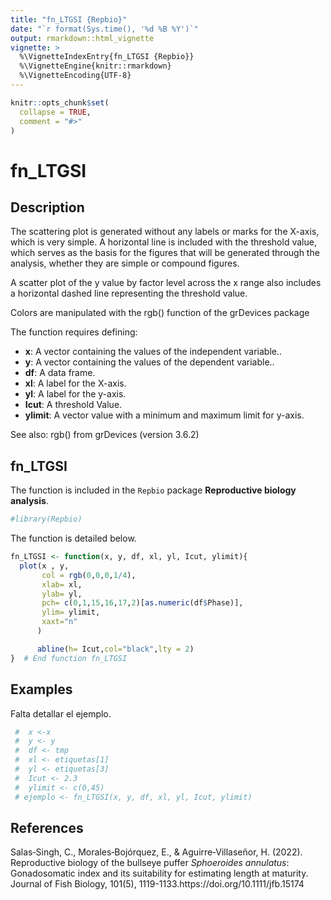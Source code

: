 ---
title: "fn_LTGSI {Repbio}"
date: "`r format(Sys.time(), '%d %B %Y')`"
output: rmarkdown::html_vignette
vignette: >
  %\VignetteIndexEntry{fn_LTGSI {Repbio}}
  %\VignetteEngine{knitr::rmarkdown}
  %\VignetteEncoding{UTF-8}
---

```{r, include = FALSE}
knitr::opts_chunk$set(
  collapse = TRUE,
  comment = "#>"
)
```

# fn_LTGSI

## Description

The scattering plot is generated without any labels or marks for the X-axis, 
which is very simple. A horizontal line is included with the threshold value, 
which serves as the basis for the figures that will be generated through the 
analysis, whether they are simple or compound figures.

A scatter plot of the y value by factor level across the x range also includes
a horizontal dashed line representing the threshold value.

Colors are manipulated with the rgb() function of the grDevices package


The function requires defining:


 * **x**: A vector containing the values of the independent variable.. 
 * **y**: A vector containing the values of the dependent variable.. 
 * **df**: A data frame. 
 * **xl**: A label for the X-axis. 
 * **yl**: A label for the y-axis. 
 * **Icut**: A threshold Value. 
 * **ylimit**: A vector value with a minimum and maximum limit for y-axis. 


See also: rgb() from grDevices (version 3.6.2)


## fn_LTGSI

The function is included in the `Repbio` package **Reproductive biology analysis**.


```{r setup}
#library(Repbio)
```


The function is detailed below.

```{r, warning=FALSE, message=FALSE}
fn_LTGSI <- function(x, y, df, xl, yl, Icut, ylimit){
  plot(x , y,
       col = rgb(0,0,0,1/4),
       xlab= xl,
       ylab= yl,
       pch= c(0,1,15,16,17,2)[as.numeric(df$Phase)],
       ylim= ylimit,
       xaxt="n"
      )

      abline(h= Icut,col="black",lty = 2)
}  # End function fn_LTGSI
```


## Examples

Falta detallar el ejemplo.

```{r, warning=FALSE, message=FALSE, results='asis'}
 #  x <-x
 #  y <- y
 #  df <- tmp
 #  xl <- etiquetas[1]
 #  yl <- etiquetas[3]
 #  Icut <- 2.3
 #  ylimit <- c(0,45)
 # ejemplo <- fn_LTGSI(x, y, df, xl, yl, Icut, ylimit)
```


## References

Salas‐Singh, C., Morales‐Bojórquez, E., & Aguirre‐Villaseñor, H. (2022). Reproductive biology of the bullseye puffer *Sphoeroides annulatus*: Gonadosomatic index and its suitability for estimating length at maturity. Journal of Fish Biology, 101(5), 1119-1133.https://doi.org/10.1111/jfb.15174
